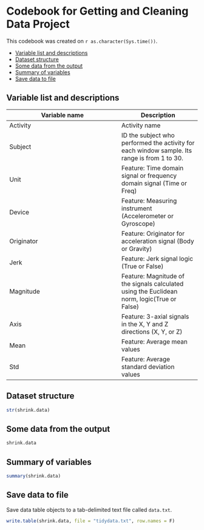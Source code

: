 # Codebook for Getting and Cleaning Data Project

This codebook was created on `r as.character(Sys.time())`.

* [Variable list and descriptions](## Variable list and descriptions)
* [Dataset structure](## Dataset structure)
* [Some data from the output](## Some data from the output)
* [Summary of variables](## Summary of variables)
* [Save data to file](## Save data to file)

## Variable list and descriptions

Variable name    | Description
-----------------|------------
Activity         | Activity name
Subject          | ID the subject who performed the activity for each window sample. Its range is from 1 to 30.
Unit             | Feature: Time domain signal or frequency domain signal (Time or Freq)
Device           | Feature: Measuring instrument (Accelerometer or Gyroscope)
Originator       | Feature: Originator for acceleration signal (Body or Gravity)
Jerk             | Feature: Jerk signal logic (True or False)
Magnitude        | Feature: Magnitude of the signals calculated using the Euclidean norm, logic(True or False)
Axis             | Feature: 3-axial signals in the X, Y and Z directions (X, Y, or Z)
Mean             | Feature: Average mean values
Std              | Feature: Average standard deviation values

## Dataset structure

```r
str(shrink.data)
```

## Some data from the output

```r
shrink.data
```

## Summary of variables

```r
summary(shrink.data)
```

## Save data to file

Save data table objects to a tab-delimited text file called `data.txt`.

```r
write.table(shrink.data, file = "tidydata.txt", row.names = F)
```
